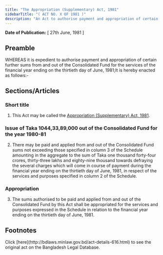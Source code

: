 ```yaml
---
title: "The Appropriation (Supplementary) Act, 1981"
sidebarTitle: "( ACT NO. X OF 1981 )"
description: "An Act to authorise payment and appropriation of certain further sums from and out of the Consolidated Fund for the services of the financial year ending on the thirtieth day of June, 1981."
---
```


**Date of Publication:** [ 27th June, 1981 ]

## Preamble

WHEREAS it is expedient to authorise payment and appropriation of certain further sums from and out of the Consolidated Fund for the services of the financial year ending on the thirtieth day of June, 1981;It is hereby enacted as follows:-

## Sections/Articles

### Short title

1. This Act may be called the [Appropriation (Supplementary) Act, 1981](/laws/act-616 "Appropriation (Supplementary) Act, 1981").

### Issue of Taka 1044,33,89,000 out of the Consolidated Fund for the year 1980-81

2. There may be paid and applied from and out of the Consolidated Fund sums not exceeding those specified in column 3 of the Schedule amounting in the aggregate to the sum of Taka one thousand forty-four crores, thirty-three lakhs and eighty-nine thousand towards defraying the several charges which will come in course of payment during the financial year ending on the thirtieth day of June, 1981, in respect of the services and purposes specified in column 2 of the Schedule.

### Appropriation

3. The sums authorised to be paid and applied from and out of the Consolidated Fund by this Act shall be appropriated for the services and purposes expressed in the Schedule in relation to the financial year ending on the thirtieth day of June, 1981.

## Footnotes

<Note>
  Click [here](http://bdlaws.minlaw.gov.bd/act-details-616.html) to see the original act on the Bangladesh Legal Database.
</Note>
